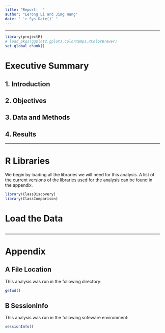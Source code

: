 ```yaml
---
title: "Report:  "
author: "Lerong Li and Jing Wang"
date: " `r Sys.Date()` "
---
```


***


```r
library(projectR)
# load_pkgs(ggplot2,gplots,colorRamps,RColorBrewer)
set_global_chunk()
```

# Executive Summary

## 1. Introduction
  
## 2. Objectives
  
## 3. Data and Methods
  
## 4. Results

***

# R Libraries

We begin by loading all the libraries we will need for this analysis. A list of the current versions of the libraries used for the analysis can be found in the appendix.

```r
library(ClassDiscovery)
library(ClassComparison)
```

#  Load the Data

```r

```



***
# Appendix

## A File Location
This analysis was run in the following directory:
```r
getwd()
```

## B SessionInfo
This analysis was run in the following sofeware environment:
```r
sessionInfo()
```


